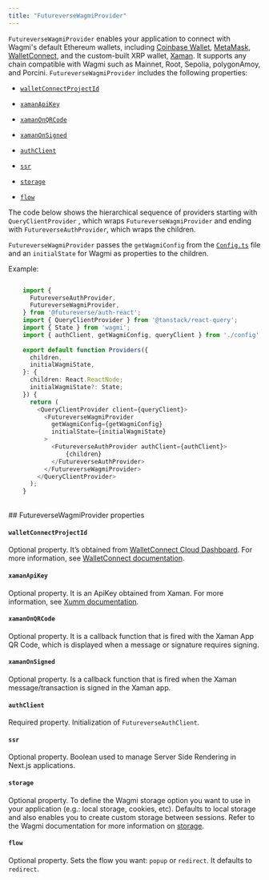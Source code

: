 ```yaml
---
title: "FutureverseWagmiProvider"
---
```


`FutureverseWagmiProvider` enables your application to connect with Wagmi's default Ethereum wallets, including [Coinbase Wallet](https://github.com/coinbase/coinbase-wallet-sdk), [MetaMask](https://github.com/MetaMask/metamask-sdk), [WalletConnect](https://walletconnect.com/), and the custom-built XRP wallet, [Xaman](https://xaman.app/). It supports any chain compatible with Wagmi such as Mainnet, Root, Sepolia, polygonAmoy, and Porcini. `FutureverseWagmiProvider` includes the following properties:

-   [`walletConnectProjectId`](https://docs.futureverse.com/dev/authentication/providers/futureversewagmiprovider#walletconnectprojectid)
    
-   [`xamanApiKey`](https://docs.futureverse.com/dev/authentication/providers/futureversewagmiprovider#xamanapikey)
    
-   [`xamanOnQRCode`](https://docs.futureverse.com/dev/authentication/providers/futureversewagmiprovider#xamanonqrcode)
    
-   [`xamanOnSigned`](https://docs.futureverse.com/dev/authentication/providers/futureversewagmiprovider#xamanonsigned)
    
-   [`authClient`](https://docs.futureverse.com/dev/authentication/providers/futureversewagmiprovider#authclient)
    
-   [`ssr`](https://docs.futureverse.com/dev/authentication/providers/futureversewagmiprovider#ssr)
    
-   [`storage`](https://docs.futureverse.com/dev/authentication/providers/futureversewagmiprovider#storage)
    
-   [`flow`](https://docs.futureverse.com/dev/authentication/providers/futureversewagmiprovider#flow)
    

The code below shows the hierarchical sequence of providers starting with `QueryClientProvider` , which wraps `FutureverseWagmiProvider` and ending with `FutureverseAuthProvider`, which wraps the children.

`FutureverseWagmiProvider` passes the `getWagmiConfig` from the [`Config.ts`](https://docs.futureverse.com/dev/authentication/configuration) file and an `initialState` for Wagmi as properties to the children.

Example:

``` typescript

    import {
      FutureverseAuthProvider,
      FutureverseWagmiProvider,
    } from '@futureverse/auth-react';
    import { QueryClientProvider } from '@tanstack/react-query';
    import { State } from 'wagmi';
    import { authClient, getWagmiConfig, queryClient } from './config';
    
    export default function Providers({
      children,
      initialWagmiState,
    }: {
      children: React.ReactNode;
      initialWagmiState?: State;
    }) {
      return (
        <QueryClientProvider client={queryClient}>
          <FutureverseWagmiProvider
            getWagmiConfig={getWagmiConfig}
            initialState={initialWagmiState}
          >
            <FutureverseAuthProvider authClient={authClient}>
                {children}
            </FutureverseAuthProvider>
          </FutureverseWagmiProvider>
        </QueryClientProvider>
      );
    }

```
<br />
## FutureverseWagmiProvider properties

#### `walletConnectProjectId`

Optional property. It’s obtained from [WalletConnect Cloud Dashboard](https://cloud.reown.com/sign-in). For more information, see [WalletConnect documentation](https://docs.walletconnect.com/cloud/explorer#setting-up-a-new-project).

#### `xamanApiKey`

Optional property. It is an ApiKey obtained from Xaman. For more information, see [Xumm documentation](https://docs.xumm.dev/).

#### `xamanOnQRCode`

Optional property. It is a callback function that is fired with the Xaman App QR Code, which is displayed when a message or signature requires signing.

#### `xamanOnSigned`

Optional property. Is a callback function that is fired when the Xaman message/transaction is signed in the Xaman app.

####  `authClient`

Required property. Initialization of `FutureverseAuthClient`.

#### `ssr`

Optional property. Boolean used to manage Server Side Rendering in Next.js applications.

#### `storage`

Optional property. To define the Wagmi storage option you want to use in your application (e.g.: local storage, cookies, etc). Defaults to local storage and also enables you to create custom storage between sessions. Refer to the Wagmi documentation for more information on [storage](https://wagmi.sh/core/api/createConfig#storage).

#### `flow`

Optional property. Sets the flow you want: `popup` or `redirect`. It defaults to `redirect`.

